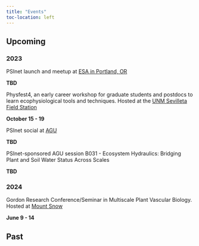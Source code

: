 ```yaml
---
title: "Events"
toc-location: left
---
```


## Upcoming

### 2023

::: {.d-flex .justify-content-between}
<div>

PSInet launch and meetup at [ESA in Portland, OR](https://esa.org/portland2023/)

</div>

::: {.text-end .text-nowrap}
**TBD**
:::
:::

::: {.d-flex .justify-content-between}
<div>

Physfest4, an early career workshop for graduate students and postdocs to learn ecophysiological tools and techniques. Hosted at the [UNM Sevilleta Field Station](https://unmsevilletafieldstation.wordpress.com/)

</div>

::: {.text-end .text-nowrap}
**October 15 - 19**
:::
:::

::: {.d-flex .justify-content-between}
<div>

PSInet social at [AGU](https://www.agu.org/fall-meeting)

</div>

::: {.text-end .text-nowrap}
**TBD**
:::
:::

::: {.d-flex .justify-content-between}
<div>

PSInet-sponsored AGU session B031 - Ecosystem Hydraulics: Bridging Plant and Soil Water Status Across Scales

</div>

::: {.text-end .text-nowrap}
**TBD**
:::
:::

### 2024

::: {.d-flex .justify-content-between}
<div>

Gordon Research Conference/Seminar in Multiscale Plant Vascular Biology. Hosted at [Mount Snow](https://www.grc.org/venues/north-america/mount-snow/)

</div>

::: {.text-end .text-nowrap}
**June 9 - 14**
:::
:::

## Past
